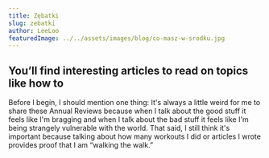```yaml
---
title: Zębatki
slug: zebatki
author: LeeLoo
featuredImage: ../../assets/images/blog/co-masz-w-srodku.jpg
---
```

## You’ll find interesting articles to read on topics like how to 
Before I begin, I should mention one thing: It's always a little
weird for me to share these Annual Reviews because when I talk 
about the good stuff it feels like I'm bragging and when I talk
about the bad stuff it feels like I'm being strangely vulnerable
with the world. That said, I still think it's important because
talking about how many workouts I did or articles I wrote provides 
proof that I am “walking the walk.”